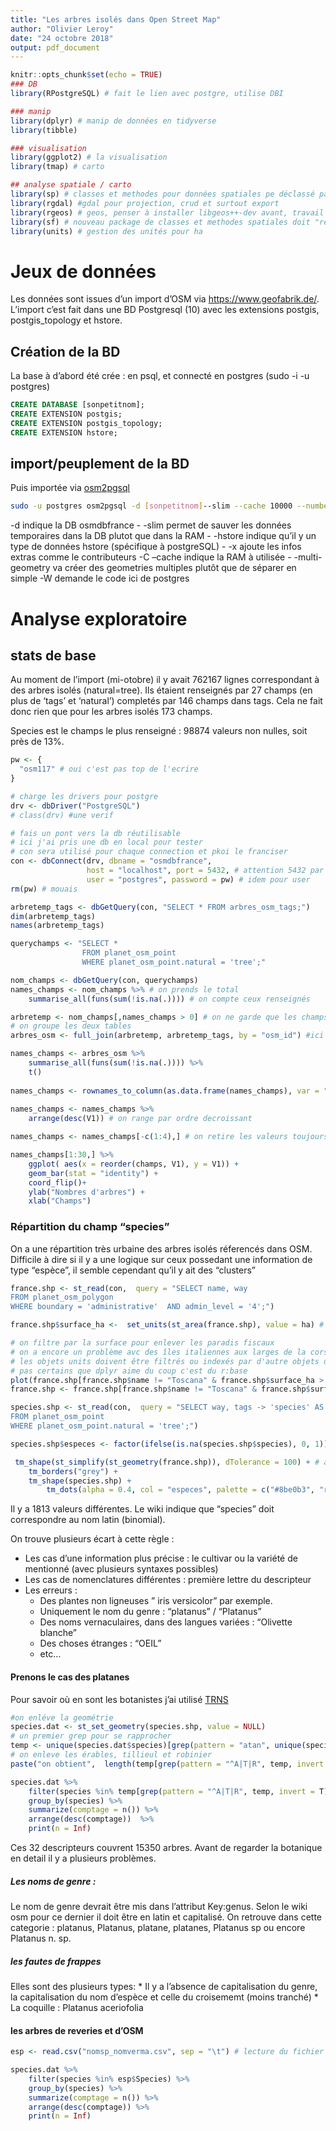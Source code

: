 ```yaml
---
title: "Les arbres isolés dans Open Street Map"
author: "Olivier Leroy"
date: "24 octobre 2018"
output: pdf_document
---
```


```r
knitr::opts_chunk$set(echo = TRUE)
### DB
library(RPostgreSQL) # fait le lien avec postgre, utilise DBI

### manip
library(dplyr) # manip de données en tidyverse
library(tibble)

### visualisation
library(ggplot2) # la visualisation
library(tmap) # carto

## analyse spatiale / carto
library(sp) # classes et methodes pour données spatiales pe déclassé par SF
library(rgdal) #gdal pour projection, crud et surtout export
library(rgeos) # geos, penser à installer libgeos++-dev avant, travail avec objet sp
library(sf) # nouveau package de classes et methodes spatiales doit "remplacer" rgdal et rgeos (et ofc sp) 
library(units) # gestion des unités pour ha
```

# Jeux de données

Les données sont issues d'un import d'OSM via <https://www.geofabrik.de/>. L'import c'est fait dans une BD Postgresql (10) avec les extensions postgis, postgis_topology et hstore. 

## Création de la BD

La base à d'abord été crée : en psql, et connecté en postgres (sudo -i -u postgres)
```sql
CREATE DATABASE [sonpetitnom];
CREATE EXTENSION postgis;
CREATE EXTENSION postgis_topology;
CREATE EXTENSION hstore;
```

## import/peuplement de la BD

Puis importée via [osm2pgsql](https://wiki.openstreetmap.org/wiki/Osm2pgsql)

```bash
sudo -u postgres osm2pgsql -d [sonpetitnom]--slim --cache 10000 --number-processes 2 --hstore -x --multi-geometry /home/lo82302h/Téléchargements/france-latest.osm.bz2 -W 
```

-d indique la DB osmdbfrance \hfill\break
- -slim permet de sauver les données temporaires dans la DB plutot que dans la RAM \hfill\break
- -hstore indique qu'il y un type de données hstore (spécifique à postgreSQL) \hfill\break
- -x ajoute les infos extras comme le contributeurs \hfill\break
-C --cache indique la RAM à utilisée \hfill\break
- -multi-geometry va créer des geometries multiples plutôt que de séparer en simple \hfill\break
-W demande le code ici de postgres \hfill\break

# Analyse exploratoire

## stats de base

Au moment de l'import (mi-otobre) il y avait 762167 lignes correspondant à des arbres isolés (natural=tree). Ils étaient renseignés par 27 champs (en plus de 'tags' et 'natural') completés par 146 champs dans tags. Cela ne fait donc rien que pour les arbres isolés 173 champs. 

Species est le champs le plus renseigné : 98874 valeurs non nulles, soit près de 13%. 

```r

pw <- {
  "osm117" # oui c'est pas top de l'ecrire
}

# charge les drivers pour postgre 
drv <- dbDriver("PostgreSQL")
# class(drv) #une verif

# fais un pont vers la db réutilisable
# ici j'ai pris une db en local pour tester
# con sera utilisé pour chaque connection et pkoi le franciser
con <- dbConnect(drv, dbname = "osmdbfrance",
                 host = "localhost", port = 5432, # attention 5432 par défaut
                 user = "postgres", password = pw) # idem pour user
rm(pw) # mouais

arbretemp_tags <- dbGetQuery(con, "SELECT * FROM arbres_osm_tags;")
dim(arbretemp_tags)
names(arbretemp_tags)

querychamps <- "SELECT * 
                FROM planet_osm_point
                WHERE planet_osm_point.natural = 'tree';"

nom_champs <- dbGetQuery(con, querychamps)
names_champs <- nom_champs %>% # on prends le total
    summarise_all(funs(sum(!is.na(.)))) # on compte ceux renseignés

arbretemp <- nom_champs[,names_champs > 0] # on ne garde que les champs renseignés
# on groupe les deux tables
arbres_osm <- full_join(arbretemp, arbretemp_tags, by = "osm_id") #ici un bind_col pourrair aussi marcher

names_champs <- arbres_osm %>% 
    summarise_all(funs(sum(!is.na(.)))) %>% 
    t() 
    
names_champs <- rownames_to_column(as.data.frame(names_champs), var = "champs") # on passe les noms de champs dans une variable
 
names_champs <- names_champs %>% 
    arrange(desc(V1)) # on range par ordre decroissant

names_champs <- names_champs[-c(1:4),] # on retire les valeurs toujours présentent

```


```r
names_champs[1:30,] %>% 
    ggplot( aes(x = reorder(champs, V1), y = V1)) +
    geom_bar(stat = "identity") +
    coord_flip()+
    ylab("Nombres d'arbres") +
    xlab("Champs")
```

### Répartition du champ "species"

On a une répartition très urbaine des arbres isolés réferencés dans OSM. Difficile à dire si il y a une logique sur ceux possedant une information de type "espèce", il semble cependant qu'il y ait des "clusters"

```r

france.shp <- st_read(con,  query = "SELECT name, way
FROM planet_osm_polygon
WHERE boundary = 'administrative'  AND admin_level = '4';")

france.shp$surface_ha <-  set_units(st_area(france.shp), value = ha) # on calcul la surface en ha

# on filtre par la surface pour enlever les paradis fiscaux
# on a encore un problème avc des îles italiennes aux larges de la corse, on vire Toscanna
# les objets units doivent être filtrés ou indexés par d'autre objets units d'ou le set_units(x, value = ha)
# pas certains que dplyr aime du coup c'est du r:base
plot(france.shp[france.shp$name != "Toscana" & france.shp$surface_ha > set_units(30000, value = ha),])
france.shp <- france.shp[france.shp$name != "Toscana" & france.shp$surface_ha > set_units(30000, value = ha),]

species.shp <- st_read(con,  query = "SELECT way, tags -> 'species' AS species
FROM planet_osm_point
WHERE planet_osm_point.natural = 'tree';")

species.shp$especes <- factor(ifelse(is.na(species.shp$species), 0, 1))
```

```r
 tm_shape(st_simplify(st_geometry(france.shp)), dTolerance = 100) + # attention il a un simplify pour aller plus vite
    tm_borders("grey") +
    tm_shape(species.shp) +
        tm_dots(alpha = 0.4, col = "especes", palette = c("#8be0b3", "red"))
```

Il y a 1813 valeurs différentes. Le wiki indique que "species" doit correspondre au nom latin (binomial).

On trouve plusieurs écart à cette règle :

* Les cas d'une information plus précise  : le cultivar ou la variété de mentionné (avec plusieurs syntaxes possibles)
* Les cas de nomenclatures différentes : première lettre du descripteur
* Les erreurs :
    + Des plantes non ligneuses " iris versicolor" par exemple.
    + Uniquement le nom du genre : "platanus" / "Platanus"
    + Des noms vernaculaires, dans des langues variées : "Olivette blanche"
    + Des choses étranges : "OEIL"
    + etc...

#### Prenons le cas des platanes

Pour savoir où en sont les botanistes j'ai utilisé [TRNS](http://tnrs.iplantcollaborative.org/)

```r
#on enléve la geométrie
species.dat <- st_set_geometry(species.shp, value = NULL)
# un premier grep pour se rapprocher 
temp <- unique(species.dat$species)[grep(pattern = "atan", unique(species.dat$species))]  
# on enleve les érables, tillieul et robinier
paste("on obtient",  length(temp[grep(pattern = "^A|T|R", temp, invert = T)]), "descripteurs pour platanes")

```

```r
species.dat %>%
    filter(species %in% temp[grep(pattern = "^A|T|R", temp, invert = T)]) %>%
    group_by(species) %>%
    summarize(comptage = n()) %>%
    arrange(desc(comptage))  %>%
    print(n = Inf)
```

Ces 32 descripteurs couvrent 15350 arbres. Avant de regarder la botanique en detail il y a plusieurs problèmes. 

##### Les noms de genre :  

Le nom de genre devrait être mis dans l'attribut Key:genus. Selon le wiki osm pour ce dernier il doit être en latin et capitalisé. On retrouve dans cette categorie : platanus, Platanus, platane, platanes, Platanus sp ou encore Platanus n. sp.

##### les fautes de frappes

Elles sont des plusieurs types: 
* Il y a l'absence de capitalisation du genre, la capitalisation du nom d'espèce et celle du croisememt (moins tranché)
* La coquille : Platanus aceriofolia





#### les arbres de reveries et d'OSM

```r
esp <- read.csv("nomsp_nomverma.csv", sep = "\t") # lecture du fichier

species.dat %>%
    filter(species %in% esp$Species) %>%
    group_by(species) %>%
    summarize(comptage = n()) %>%
    arrange(desc(comptage)) %>%
    print(n = Inf)
```

